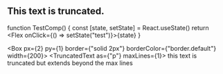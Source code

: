 
## This text is truncated.

function TestComp() {
  const [state, setState] = React.useState()
  return <Flex onClick={() => setState("test")}>{state}</Flex>
}

<TestComp />

<Box px={2} py={1} border={"solid 2px"} borderColor={"border.default"} width={200}>
  <TruncatedText as={"p"} maxLines={1}>
    this text is truncated but extends beyond the max lines
  </TruncatedText>
</Box>

